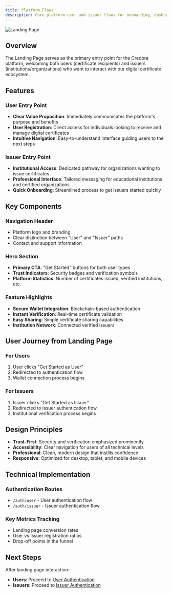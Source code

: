```yaml
---
title: Platform Flows
description: Core platform user and issuer flows for onboarding, dashboard, certificate issuance and sharing.
---
```


![Landing Page](/hero/issuerflow.png)

## Overview

The Landing Page serves as the primary entry point for the Credora platform, welcoming both users (certificate recipients) and issuers (institutions/organizations) who want to interact with our digital certificate ecosystem.

## Features

### User Entry Point
- **Clear Value Proposition**: Immediately communicates the platform's purpose and benefits
- **User Registration**: Direct access for individuals looking to receive and manage digital certificates
- **Intuitive Navigation**: Easy-to-understand interface guiding users to the next steps

### Issuer Entry Point
- **Institutional Access**: Dedicated pathway for organizations wanting to issue certificates
- **Professional Interface**: Tailored messaging for educational institutions and certified organizations
- **Quick Onboarding**: Streamlined process to get issuers started quickly

## Key Components

### Navigation Header
- Platform logo and branding
- Clear distinction between "User" and "Issuer" paths
- Contact and support information

### Hero Section
- **Primary CTA**: "Get Started" buttons for both user types
- **Trust Indicators**: Security badges and verification symbols
- **Platform Statistics**: Number of certificates issued, verified institutions, etc.

### Feature Highlights
- **Secure Wallet Integration**: Blockchain-based authentication
- **Instant Verification**: Real-time certificate validation
- **Easy Sharing**: Simple certificate sharing capabilities
- **Institution Network**: Connected verified issuers

## User Journey from Landing Page

### For Users
1. User clicks "Get Started as User"
2. Redirected to authentication flow
3. Wallet connection process begins

### For Issuers
1. Issuer clicks "Get Started as Issuer" 
2. Redirected to issuer authentication flow
3. Institutional verification process begins

## Design Principles

- **Trust-First**: Security and verification emphasized prominently
- **Accessibility**: Clear navigation for users of all technical levels
- **Professional**: Clean, modern design that instills confidence
- **Responsive**: Optimized for desktop, tablet, and mobile devices

## Technical Implementation

### Authentication Routes
- `/auth/user` - User authentication flow
- `/auth/issuer` - Issuer authentication flow

### Key Metrics Tracking
- Landing page conversion rates
- User vs Issuer registration ratios
- Drop-off points in the funnel

## Next Steps

After landing page interaction:
- **Users**: Proceed to [User Authentication](/docs/user-authentication)
- **Issuers**: Proceed to [Issuer Authentication](/docs/issuer-authentication)